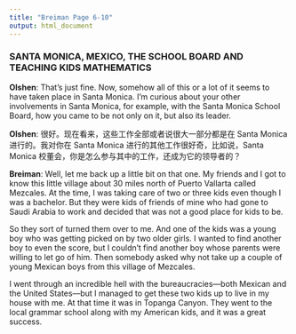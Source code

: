 ```yaml
---
title: "Breiman Page 6-10"
output: html_document
---
```


### SANTA MONICA, MEXICO, THE SCHOOL BOARD AND TEACHING KIDS MATHEMATICS
**Olshen**: That’s just fine. Now, somehow all of this or a lot of it seems to have taken place in Santa Monica. I’m curious about your other involvements in Santa Monica, for example, with the Santa Monica School Board, how you came to be not only on it, but also its leader.

**Olshen**: 很好。现在看来，这些工作全部或者说很大一部分都是在 Santa Monica 进行的。我对你在 Santa Monica 进行的其他工作很好奇，比如说，Santa Monica 校董会，你是怎么参与其中的工作，还成为它的领导者的？

**Breiman**: Well, let me back up a little bit on that one. My friends and I got to know this little village about 30 miles north of Puerto Vallarta called Mezcales. At the time, I was taking care of two or three kids even though I was a bachelor. But they were kids of friends of mine who had gone to Saudi Arabia to work and decided that was not a good place for kids to be.

So they sort of turned them over to me. And one of the kids was a young boy who was getting picked on by two older girls. I wanted to find another boy to even the score, but I couldn’t find another boy whose parents were willing to let go of him. Then somebody asked why not take up a couple of young Mexican boys from this village of Mezcales.

I went through an incredible hell with the bureaucracies—both Mexican and the United
States—but I managed to get these two kids up to live in my house with me. At that time it was in Topanga Canyon. They went to the local grammar school along with my American kids, and it was a great success.
